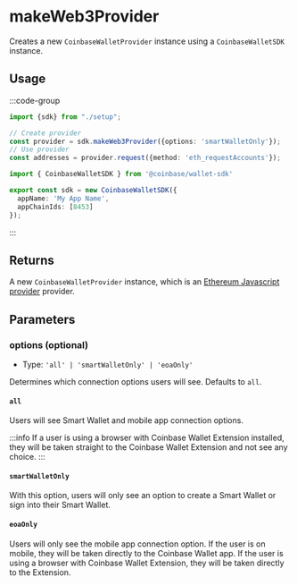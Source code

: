 # makeWeb3Provider 
Creates a new `CoinbaseWalletProvider` instance using a `CoinbaseWalletSDK` instance. 

## Usage
:::code-group
```ts twoslash [provider.ts]
import {sdk} from "./setup";

// Create provider
const provider = sdk.makeWeb3Provider({options: 'smartWalletOnly'});
// Use provider
const addresses = provider.request({method: 'eth_requestAccounts'});
```
```ts twoslash [setup.ts] filename="setup.ts"
import { CoinbaseWalletSDK } from '@coinbase/wallet-sdk'

export const sdk = new CoinbaseWalletSDK({
  appName: 'My App Name',
  appChainIds: [8453]
});
```
:::

## Returns 
A new `CoinbaseWalletProvider` instance, which is an [Ethereum Javascript provider](https://eips.ethereum.org/EIPS/eip-1193) provider.

## Parameters 

### options (optional)
- Type: `'all' | 'smartWalletOnly' | 'eoaOnly'`

Determines which connection options users will see. Defaults to `all`. 


#### `all`
Users will see Smart Wallet and mobile app connection options. 

:::info
If a user is using a browser with Coinbase Wallet Extension installed, they will be taken straight to the 
Coinbase Wallet Extension and not see any choice. 
:::

#### `smartWalletOnly`
With this option, users will only see an option to create a Smart Wallet or sign into their Smart Wallet. 

#### `eoaOnly`
Users will only see the mobile app connection option. If the user is on mobile, they will be taken directly 
to the Coinbase Wallet app. If the user is using a browser with Coinbase Wallet Extension, they will be taken 
directly to the Extension.